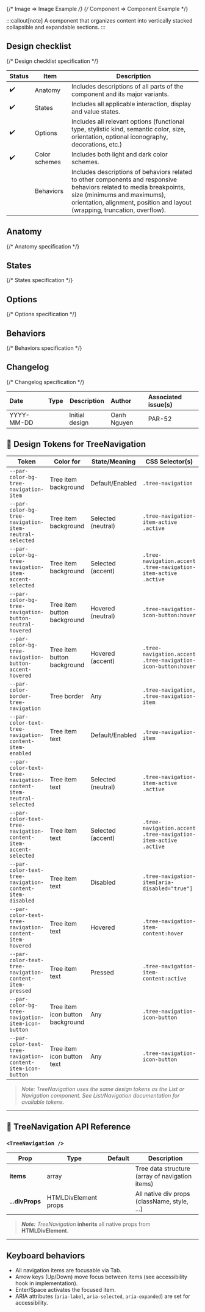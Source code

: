 
<TableOfContents />

{/* Image => Image Example */}
{/* Component => Component Example */}

:::callout[note]
A component that organizes content into vertically stacked collapsible and expandable sections.
:::

## Design checklist <span id="design-checklist"></span>

{/* Design checklist specification */}

| Status | Item          | Description                                                                                                                                                                                                                       |
| ------ | ------------- | --------------------------------------------------------------------------------------------------------------------------------------------------------------------------------------------------------------------------------- |
| ✔️     | Anatomy       | Includes descriptions of all parts of the component and its major variants.                                                                                                                                                       |
| ✔️     | States        | Includes all applicable interaction, display and value states.                                                                                                                                                                    |
| ✔️     | Options       | Includes all relevant options (functional type, stylistic kind, semantic color, size, orientation, optional iconography, decorations, etc.)                                                                                       |
| ✔️     | Color schemes | Includes both light and dark color schemes.                                                                                                                                                                                       |
|        | Behaviors     | Includes descriptions of behaviors related to other components and responsive behaviors related to media breakpoints, size (minimums and maximums), orientation, alignment, position and layout (wrapping, truncation, overflow). |

## Anatomy <span id="anatomy"></span>

{/* Anatomy specification */}

## States <span id="states"></span>

{/* States specification */}

## Options <span id="options"></span>

{/* Options specification */}

## Behaviors <span id="behaviors"></span>

{/* Behaviors specification */}

## Changelog <span id="changelog"></span>

{/* Changelog specification */}

| Date       | Type                                                     | Description    | Author      | Associated issue(s) |
| :--------- | :------------------------------------------------------- | -------------- | :---------- | :------------------ |
| YYYY-MM-DD | <Badge size='sm' kind='glass' color='cyan' label="new"/> | Initial design | Oanh Nguyen | PAR-52              |

## 🎨 Design Tokens for TreeNavigation

| **Token**                                                        | **Color for**                    | **State/Meaning**  | **CSS Selector(s)**                                            |
| ---------------------------------------------------------------- | -------------------------------- | ------------------ | -------------------------------------------------------------- |
| `--par-color-bg-tree-navigation-item`                            | Tree item background             | Default/Enabled    | `.tree-navigation`                                             |
| `--par-color-bg-tree-navigation-item-neutral-selected`           | Tree item background             | Selected (neutral) | `.tree-navigation-item-active .active`                         |
| `--par-color-bg-tree-navigation-item-accent-selected`            | Tree item background             | Selected (accent)  | `.tree-navigation.accent .tree-navigation-item-active .active` |
| `--par-color-bg-tree-navigation-button-neutral-hovered`          | Tree item button background      | Hovered (neutral)  | `.tree-navigation-icon-button:hover`                           |
| `--par-color-bg-tree-navigation-button-accent-hovered`           | Tree item button background      | Hovered (accent)   | `.tree-navigation.accent .tree-navigation-icon-button:hover`   |
| `--par-color-border-tree-navigation`                             | Tree border                      | Any                | `.tree-navigation, .tree-navigation-item`                      |
| `--par-color-text-tree-navigation-content-item-enabled`          | Tree item text                   | Default/Enabled    | `.tree-navigation-item`                                        |
| `--par-color-text-tree-navigation-content-item-neutral-selected` | Tree item text                   | Selected (neutral) | `.tree-navigation-item-active .active`                         |
| `--par-color-text-tree-navigation-content-item-accent-selected`  | Tree item text                   | Selected (accent)  | `.tree-navigation.accent .tree-navigation-item-active .active` |
| `--par-color-text-tree-navigation-content-item-disabled`         | Tree item text                   | Disabled           | `.tree-navigation-item[aria-disabled="true"]`                  |
| `--par-color-text-tree-navigation-content-item-hovered`          | Tree item text                   | Hovered            | `.tree-navigation-item-content:hover`                          |
| `--par-color-text-tree-navigation-content-item-pressed`          | Tree item text                   | Pressed            | `.tree-navigation-item-content:active`                         |
| `--par-color-bg-tree-navigation-item-icon-button`                | Tree item icon button background | Any                | `.tree-navigation-icon-button`                                 |
| `--par-color-text-tree-navigation-content-item-icon-button`      | Tree item icon button text       | Any                | `.tree-navigation-icon-button`                                 |

> _Note: TreeNavigation uses the same design tokens as the List or Navigation component. See List/Navigation documentation for available tokens._

---

## 🧩 TreeNavigation API Reference

### `<TreeNavigation />`

| **Prop**        | **Type**             | **Default** | **Description**                                 |
| --------------- | -------------------- | ----------- | ----------------------------------------------- |
| **items**       | array                |             | Tree data structure (array of navigation items) |
| **...divProps** | HTMLDivElement props |             | All native div props (className, style, ...)    |

> **_Note:_** _TreeNavigation_ **inherits** all native props from **HTMLDivElement**.

---

## Keyboard behaviors

- All navigation items are focusable via Tab.
- Arrow keys (Up/Down) move focus between items (see accessibility hook in implementation).
- Enter/Space activates the focused item.
- ARIA attributes (`aria-label`, `aria-selected`, `aria-expanded`) are set for accessibility.
